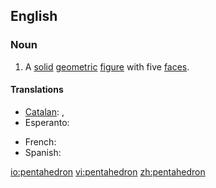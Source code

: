 ==English==

===Noun===
{{en-noun|pl2=pentahedra}}

# A [[solid]] [[geometric]] [[figure]] with five [[face]]s.

====Translations====
{{trans-top|solid geometric figure}}
* [[Catalan]]: {{t|ca|pentaedre|m}}, {{t|ca|pentàedre|m}}
* Esperanto: {{t|eo|kvinedro|xs=Esperanto}}
{{trans-mid}}
* French: {{t|fr|pentaèdre}}
* Spanish: {{t|es|pentaedro|m}}
{{trans-bottom}}

[[io:pentahedron]]
[[vi:pentahedron]]
[[zh:pentahedron]]